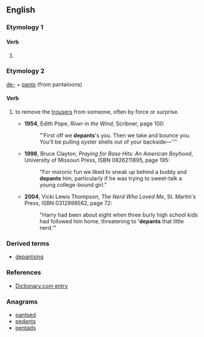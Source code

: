 ==English==

===Etymology 1===

====Verb====
{{head|en|verb form}}

# {{qualifier|scanning error}} {{misspelling of|departs|lang=en}}

===Etymology 2===
[[de-]] + [[pants]] (from pantaloons)

====Verb====
{{en-verb|es}}

# {{label|en|slang}} to remove the [[trousers]] from someone, often by force or surprise.
#* '''1954''', Edith Pope, ''River in the Wind'', Scribner, page 100:
#*: "'First off we '''depants''''s you. Then we take and bounce you. You'll be pulling oyster shells out of your backside—''''
#* '''1998''', Bruce Clayton, ''Praying for Base Hits: An American Boyhood'', University of Missouri Press, ISBN 0826211895, page 195:
#*: "For moronic fun we liked to sneak up behind a buddy and '''depants''' him, particularly if he was trying to sweet-talk a young college-bound girl."
#* '''2004''', Vicki Lewis Thompson, ''The Nerd Who Loved Me'', St. Martin's Press, ISBN 0312998562, page 72:
#*: "Harry had been about eight when three burly high school kids had followed him home, threatening to ''''depants''' that little nerd.'"

===Derived terms===
* [[depantsing]]

===References===
* [http://dictionary.reference.com/browse/depants Dictionary.com entry]

===Anagrams===
* [[pantsed#English|pantsed]]
* [[pedants#English|pedants]]
* [[pentads#English|pentads]]